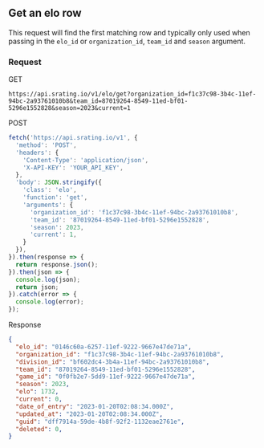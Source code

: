 ## Get an elo row

This request will find the first matching row and typically only used when passing in the `elo_id` or `organization_id`, `team_id` and `season` argument.

### Request

GET

```console
https://api.srating.io/v1/elo/get?organization_id=f1c37c98-3b4c-11ef-94bc-2a93761010b8&team_id=87019264-8549-11ed-bf01-5296e1552828&season=2023&current=1
```

POST
```js {5} copy filename="javascript"
fetch('https://api.srating.io/v1', {
  'method': 'POST',
  'headers': {
    'Content-Type': 'application/json',
    'X-API-KEY': 'YOUR_API_KEY',
  },
  'body': JSON.stringify({
    'class': 'elo',
    'function': 'get',
    'arguments': {
      'organization_id': 'f1c37c98-3b4c-11ef-94bc-2a93761010b8',
      'team_id': '87019264-8549-11ed-bf01-5296e1552828',
      'season': 2023,
      'current': 1,
    }
  }),
}).then(response => {
  return response.json();
}).then(json => {
  console.log(json);
  return json;
}).catch(error => {
  console.log(error);
});
```

Response
```json
{
  "elo_id": "0146c60a-6257-11ef-9222-9667e47de71a",
  "organization_id": "f1c37c98-3b4c-11ef-94bc-2a93761010b8",
  "division_id": "bf602dc4-3b4a-11ef-94bc-2a93761010b8",
  "team_id": "87019264-8549-11ed-bf01-5296e1552828",
  "game_id": "0f0fb2e7-5dd9-11ef-9222-9667e47de71a",
  "season": 2023,
  "elo": 1732,
  "current": 0,
  "date_of_entry": "2023-01-20T02:08:34.000Z",
  "updated_at": "2023-01-20T02:08:34.000Z",
  "guid": "dff7914a-59de-4b8f-92f2-1132eae2761e",
  "deleted": 0,
}
```
